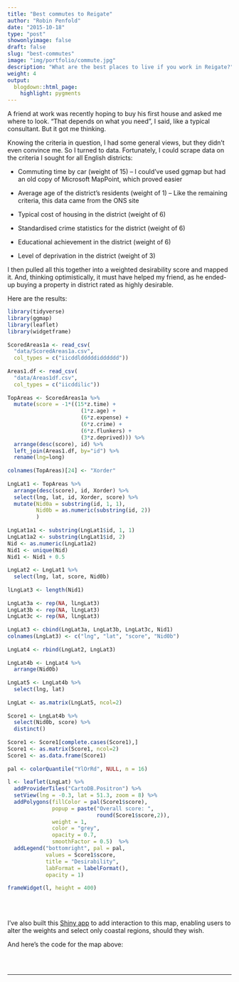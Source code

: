 ```yaml
---
title: "Best commutes to Reigate"
author: "Robin Penfold"
date: "2015-10-18"
type: "post"
showonlyimage: false
draft: false
slug: "best-commutes"
image: "img/portfolio/commute.jpg"
description: "What are the best places to live if you work in Reigate?"
weight: 4
output:
  blogdown::html_page:
    highlight: pygments
---
```


A friend at work was recently hoping to buy his first house and asked me where to look. "That depends on what you need", I said, like a typical consultant. But it got me thinking. 

Knowing the criteria in question, I had some general views, but they didn't even convince me. So I turned to data. Fortunately, I could scrape data on the criteria I sought for all English districts:

  * Commuting time by car (weight of 15) -- I could've used ggmap but had an old copy of Microsoft MapPoint, which proved easier 
  
  * Average age of the district's residents (weight of 1) -- Like the remaining criteria, this data came from the ONS site 
  
  * Typical cost of housing in the district (weight of 6)
  
  * Standardised crime statistics for the district (weight of 6)
  
  * Educational achievement in the district (weight of 6)
  
  * Level of deprivation in the district (weight of 3)

I then pulled all this together into a weighted desirability score and mapped it. And, thinking optimistically, it must have helped my friend, as he ended-up buying a property in district rated as highly desirable.

Here are the results:

```r
library(tidyverse)
library(ggmap)
library(leaflet)
library(widgetframe)
    
ScoredAreas1a <- read_csv(
  "data/ScoredAreas1a.csv", 
  col_types = c("iicddldddddidddddd"))
  
Areas1.df <- read_csv(
  "data/Areas1df.csv", 
  col_types = c("iicddilic"))
  
TopAreas <- ScoredAreas1a %>%
  mutate(score = -1*((15*z.time) + 
                       (1*z.age) + 
                       (6*z.expense) + 
                       (6*z.crime) + 
                       (6*z.flunkers) + 
                       (3*z.deprived))) %>% 
  arrange(desc(score), id) %>% 
  left_join(Areas1.df, by="id") %>%
  rename(lng=long)
  
colnames(TopAreas)[24] <- "Xorder"
  
LngLat1 <- TopAreas %>% 
  arrange(desc(score), id, Xorder) %>% 
  select(lng, lat, id, Xorder, score) %>% 
  mutate(Nid0a = substring(id, 1, 1),
         Nid0b = as.numeric(substring(id, 2))
         )
  
LngLat1a1 <- substring(LngLat1$id, 1, 1)
LngLat1a2 <- substring(LngLat1$id, 2)
Nid <- as.numeric(LngLat1a2)
Nid1 <- unique(Nid)
Nid1 <- Nid1 + 0.5
  
LngLat2 <- LngLat1 %>% 
  select(lng, lat, score, Nid0b)
  
lLngLat3 <- length(Nid1)
  
LngLat3a <- rep(NA, lLngLat3)
LngLat3b <- rep(NA, lLngLat3)
LngLat3c <- rep(NA, lLngLat3)
  
LngLat3 <- cbind(LngLat3a, LngLat3b, LngLat3c, Nid1)
colnames(LngLat3) <- c("lng", "lat", "score", "Nid0b")
  
LngLat4 <- rbind(LngLat2, LngLat3)
  
LngLat4b <- LngLat4 %>% 
  arrange(Nid0b) 
  
LngLat5 <- LngLat4b %>% 
  select(lng, lat)
  
LngLat <- as.matrix(LngLat5, ncol=2)
  
Score1 <- LngLat4b %>% 
  select(Nid0b, score) %>% 
  distinct()
  
Score1 <- Score1[complete.cases(Score1),]
Score1 <- as.matrix(Score1, ncol=2)
Score1 <- as.data.frame(Score1)
  
pal <- colorQuantile("YlOrRd", NULL, n = 16)
  
l <- leaflet(LngLat) %>% 
  addProviderTiles("CartoDB.Positron") %>% 
  setView(lng = -0.3, lat = 51.3, zoom = 8) %>% 
  addPolygons(fillColor = pal(Score1$score), 
              popup = paste("Overall score: ", 
                            round(Score1$score,2)),
              weight = 1,
              color = "grey",
              opacity = 0.7,
              smoothFactor = 0.5)  %>% 
  addLegend("bottomright", pal = pal, 
            values = Score1$score,
            title = "Desirability",
            labFormat = labelFormat(),
            opacity = 1)
  
frameWidget(l, height = 400)
```

<br></br>

I've also built this [Shiny app](http://robin.shinyapps.io/location) to add interaction to this map, enabling users to alter the weights and select only coastal regions, should they wish. 

And here's the code for the map above:

```r
```


<p>&nbsp;</p>

---
